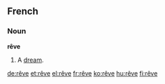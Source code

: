 ==French==

===Noun===
'''rêve'''
# A [[dream]].

[[de:rêve]]
[[et:rêve]]
[[el:rêve]]
[[fr:rêve]]
[[ko:rêve]]
[[hu:rêve]]
[[fi:rêve]]